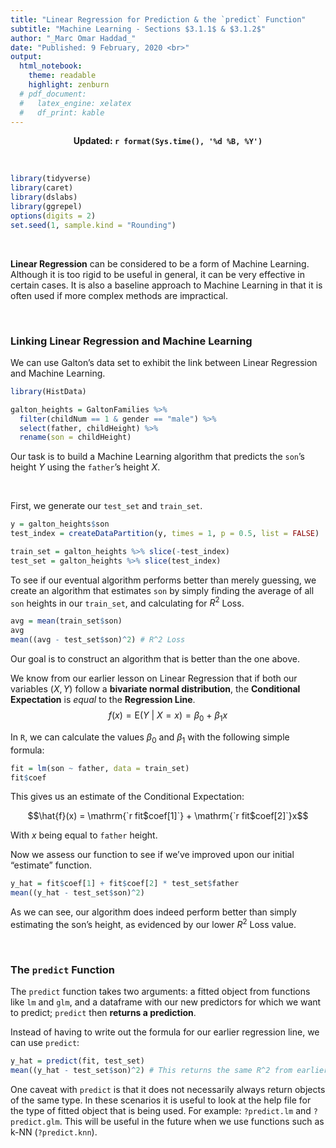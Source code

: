 ```yaml
---
title: "Linear Regression for Prediction & the `predict` Function"
subtitle: "Machine Learning - Sections $3.1.1$ & $3.1.2$"
author: "_Marc Omar Haddad_"
date: "Published: 9 February, 2020 <br>"
output:
  html_notebook:
    theme: readable
    highlight: zenburn
  # pdf_document:
  #   latex_engine: xelatex
  #   df_print: kable
---
```

<!-- FOR UPDATES -->
  
  <!-- Uncomment if output = html_notebook: -->
     <center><strong>Updated: `r format(Sys.time(), '%d %B, %Y')`</strong></center>
  
  <!-- Uncomment if output = pdf_document: -->
    <!-- \begin{center}Updated: `r format(Sys.time(), '%d %B, %Y')`\end{center} -->

<!-- FOR UPDATES -->    

\
```r
library(tidyverse)
library(caret)
library(dslabs)
library(ggrepel)
options(digits = 2)
set.seed(1, sample.kind = "Rounding")
```

\

**Linear Regression** can be considered to be a form of Machine Learning. Although it is too rigid to be useful in general, it can be very effective in certain cases. It is also a baseline approach to Machine Learning in that it is often used if more complex methods are impractical.

\

### Linking Linear Regression and Machine Learning
  
We can use Galton's data set to exhibit the link between Linear Regression and Machine Learning.


```r
library(HistData)

galton_heights = GaltonFamilies %>% 
  filter(childNum == 1 & gender == "male") %>% 
  select(father, childHeight) %>% 
  rename(son = childHeight)

```


Our task is to build a Machine Learning algorithm that predicts the `son`'s height $Y$ using the `father`'s height $X$.  

\

First, we generate our `test_set` and `train_set`.

```r
y = galton_heights$son
test_index = createDataPartition(y, times = 1, p = 0.5, list = FALSE)

train_set = galton_heights %>% slice(-test_index)
test_set = galton_heights %>% slice(test_index)

```

To see if our eventual algorithm performs better than merely guessing, we create an algorithm that estimates `son` by simply finding the average of all `son` heights in our `train_set`, and calculating for $R^2$ Loss.

```r
avg = mean(train_set$son)
avg
mean((avg - test_set$son)^2) # R^2 Loss
```

Our goal is to construct an algorithm that is better than the one above.

We know from our earlier lesson on Linear Regression that if both our variables $(X,Y)$ follow a **bivariate normal distribution**, the **Conditional Expectation** is *equal* to the **Regression Line**.
$$
f(x) = \mathrm{E}(Y\ |\ X = x) = \beta_0\ +\ \beta_1x
$$

In `R`, we can calculate the values $\beta_0$ and $\beta_1$ with the following simple formula:

```r
fit = lm(son ~ father, data = train_set)
fit$coef
```

This gives us an estimate of the Conditional Expectation:  

$$\hat{f}(x) = \mathrm{`r fit$coef[1]`} + \mathrm{`r fit$coef[2]`}x$$

With $x$ being equal to `father` height.


Now we assess our function to see if we've improved upon our initial "estimate" function.

```r
y_hat = fit$coef[1] + fit$coef[2] * test_set$father
mean((y_hat - test_set$son)^2)
```

As we can see, our algorithm does indeed perform better than simply estimating the son's height, as evidenced by our lower $R^2$ Loss value.

\
  
### The `predict` Function

The `predict` function takes two arguments: a fitted object from functions like `lm` and `glm`, and a dataframe with our new predictors for which we want to predict; `predict` then **returns a prediction**.
\

Instead of having to write out the formula for our earlier regression line, we can use `predict`:

```r
y_hat = predict(fit, test_set)
mean((y_hat - test_set$son)^2) # This returns the same R^2 from earlier
```

One caveat with `predict` is that it does not necessarily always return objects of the same type. In these scenarios it is useful to look at the help file for the type of fitted object that is being used. For example: `?predict.lm` and `?predict.glm`. This will be useful in the future when we use functions such as k-NN (`?predict.knn`).







